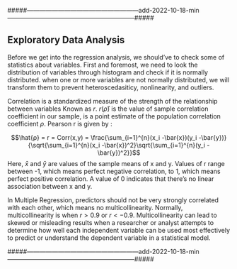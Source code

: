 #####------------------------------------------------------add-2022-10-18-min--------------------------------------------------------------#####

## Exploratory Data Analysis


Before we get into the regression analysis, we should've to check some of statistics about variables. First and foremost, we need to look the distribution of variables through histogram and check if it is normally distributed. when one or more variables are not normally distributed, we will transform them to prevent heteroscedasiticy, nonlinearity, and outliers.

Correlation is a  standardized measure of the strength of the relationship between variables Known as $r$. $r(\hat{ρ})$ is the value of sample correlation coefficient in our sample, is a point estimate of the population correlation coefficient $ρ$. Pearson r is given by : 

$$\hat{ρ} = r = Corr(x,y) = \frac{\sum_{i=1}^{n}(x_i -\bar{x})(y_i -\bar{y})}{\sqrt{\sum_{i=1}^{n}(x_i -\bar{x})^2}\sqrt{\sum_{i=1}^{n}(y_i -\bar{y})^2}}$$
Here, $\bar{x}$ and $\bar{y}$ are values of the sample means of x and y. Values of r range between -1, which means perfect negative correlation, to 1, which means perfect positive correlation. A value of 0 indicates that there’s no linear association between x and y.

In Multiple Regression, predictors should not be very strongly correlated with each other, which means no multicollinearity. Normally, multicollinearity is when $r>0.9$ or $r<-0.9$. Multicollinearity can lead to skewed or misleading results when a researcher or analyst attempts to determine how well each independent variable can be used most effectively to predict or understand the dependent variable in a statistical model.


#####------------------------------------------------------add-2022-10-18-min--------------------------------------------------------------#####
